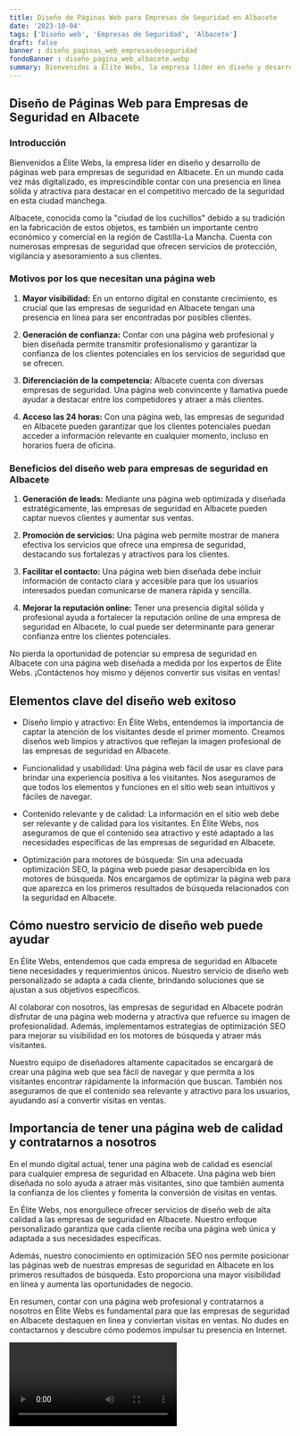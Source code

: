 ```yaml
---
title: Diseño de Páginas Web para Empresas de Seguridad en Albacete
date: '2023-10-04'
tags: ['Diseño web', 'Empresas de Seguridad', 'Albacete']
draft: false
banner : diseño_paginas_web_empresasdeseguridad
fondoBanner : diseño_pagina_web_albacete.webp
summary: Bienvenidos a Élite Webs, la empresa líder en diseño y desarrollo de páginas web para empresas de seguridad en Albacete. En un mundo cada vez más digitalizado, es imprescindible contar con una presencia en línea sólida y atractiva para destacar en el competitivo mercado de la seguridad en esta ciudad manchega.
---
```


## Diseño de Páginas Web para Empresas de Seguridad en Albacete

### Introducción

Bienvenidos a Élite Webs, la empresa líder en diseño y desarrollo de páginas web para empresas de seguridad en Albacete. En un mundo cada vez más digitalizado, es imprescindible contar con una presencia en línea sólida y atractiva para destacar en el competitivo mercado de la seguridad en esta ciudad manchega.

Albacete, conocida como la "ciudad de los cuchillos" debido a su tradición en la fabricación de estos objetos, es también un importante centro económico y comercial en la región de Castilla-La Mancha. Cuenta con numerosas empresas de seguridad que ofrecen servicios de protección, vigilancia y asesoramiento a sus clientes.

### Motivos por los que necesitan una página web

1. **Mayor visibilidad:** En un entorno digital en constante crecimiento, es crucial que las empresas de seguridad en Albacete tengan una presencia en línea para ser encontradas por posibles clientes.

2. **Generación de confianza:** Contar con una página web profesional y bien diseñada permite transmitir profesionalismo y garantizar la confianza de los clientes potenciales en los servicios de seguridad que se ofrecen.

3. **Diferenciación de la competencia:** Albacete cuenta con diversas empresas de seguridad. Una página web convincente y llamativa puede ayudar a destacar entre los competidores y atraer a más clientes.

4. **Acceso las 24 horas:** Con una página web, las empresas de seguridad en Albacete pueden garantizar que los clientes potenciales puedan acceder a información relevante en cualquier momento, incluso en horarios fuera de oficina.

### Beneficios del diseño web para empresas de seguridad en Albacete

1. **Generación de leads:** Mediante una página web optimizada y diseñada estratégicamente, las empresas de seguridad en Albacete pueden captar nuevos clientes y aumentar sus ventas.

2. **Promoción de servicios:** Una página web permite mostrar de manera efectiva los servicios que ofrece una empresa de seguridad, destacando sus fortalezas y atractivos para los clientes.

3. **Facilitar el contacto:** Una página web bien diseñada debe incluir información de contacto clara y accesible para que los usuarios interesados puedan comunicarse de manera rápida y sencilla.

4. **Mejorar la reputación online:** Tener una presencia digital sólida y profesional ayuda a fortalecer la reputación online de una empresa de seguridad en Albacete, lo cual puede ser determinante para generar confianza entre los clientes potenciales.

No pierda la oportunidad de potenciar su empresa de seguridad en Albacete con una página web diseñada a medida por los expertos de Élite Webs. ¡Contáctenos hoy mismo y déjenos convertir sus visitas en ventas!

<GifSeo />

<Cta />

## Elementos clave del diseño web exitoso

- Diseño limpio y atractivo: En Élite Webs, entendemos la importancia de captar la atención de los visitantes desde el primer momento. Creamos diseños web limpios y atractivos que reflejan la imagen profesional de las empresas de seguridad en Albacete.

- Funcionalidad y usabilidad: Una página web fácil de usar es clave para brindar una experiencia positiva a los visitantes. Nos aseguramos de que todos los elementos y funciones en el sitio web sean intuitivos y fáciles de navegar.

- Contenido relevante y de calidad: La información en el sitio web debe ser relevante y de calidad para los visitantes. En Élite Webs, nos aseguramos de que el contenido sea atractivo y esté adaptado a las necesidades específicas de las empresas de seguridad en Albacete.

- Optimización para motores de búsqueda: Sin una adecuada optimización SEO, la página web puede pasar desapercibida en los motores de búsqueda. Nos encargamos de optimizar la página web para que aparezca en los primeros resultados de búsqueda relacionados con la seguridad en Albacete.

## Cómo nuestro servicio de diseño web puede ayudar

En Élite Webs, entendemos que cada empresa de seguridad en Albacete tiene necesidades y requerimientos únicos. Nuestro servicio de diseño web personalizado se adapta a cada cliente, brindando soluciones que se ajustan a sus objetivos específicos.

Al colaborar con nosotros, las empresas de seguridad en Albacete podrán disfrutar de una página web moderna y atractiva que refuerce su imagen de profesionalidad. Además, implementamos estrategias de optimización SEO para mejorar su visibilidad en los motores de búsqueda y atraer más visitantes.

Nuestro equipo de diseñadores altamente capacitados se encargará de crear una página web que sea fácil de navegar y que permita a los visitantes encontrar rápidamente la información que buscan. También nos aseguramos de que el contenido sea relevante y atractivo para los usuarios, ayudando así a convertir visitas en ventas.

## Importancia de tener una página web de calidad y contratarnos a nosotros

En el mundo digital actual, tener una página web de calidad es esencial para cualquier empresa de seguridad en Albacete. Una página web bien diseñada no solo ayuda a atraer más visitantes, sino que también aumenta la confianza de los clientes y fomenta la conversión de visitas en ventas.

En Élite Webs, nos enorgullece ofrecer servicios de diseño web de alta calidad a las empresas de seguridad en Albacete. Nuestro enfoque personalizado garantiza que cada cliente reciba una página web única y adaptada a sus necesidades específicas.

Además, nuestro conocimiento en optimización SEO nos permite posicionar las páginas web de nuestras empresas de seguridad en Albacete en los primeros resultados de búsqueda. Esto proporciona una mayor visibilidad en línea y aumenta las oportunidades de negocio.

En resumen, contar con una página web profesional y contratarnos a nosotros en Élite Webs es fundamental para que las empresas de seguridad en Albacete destaquen en línea y conviertan visitas en ventas. No dudes en contactarnos y descubre cómo podemos impulsar tu presencia en Internet.

<Video />

<CtaBot job='Empresas de Seguridad' city='Albacete'/>

<Gmaps query='Albacete+españa+maps' />